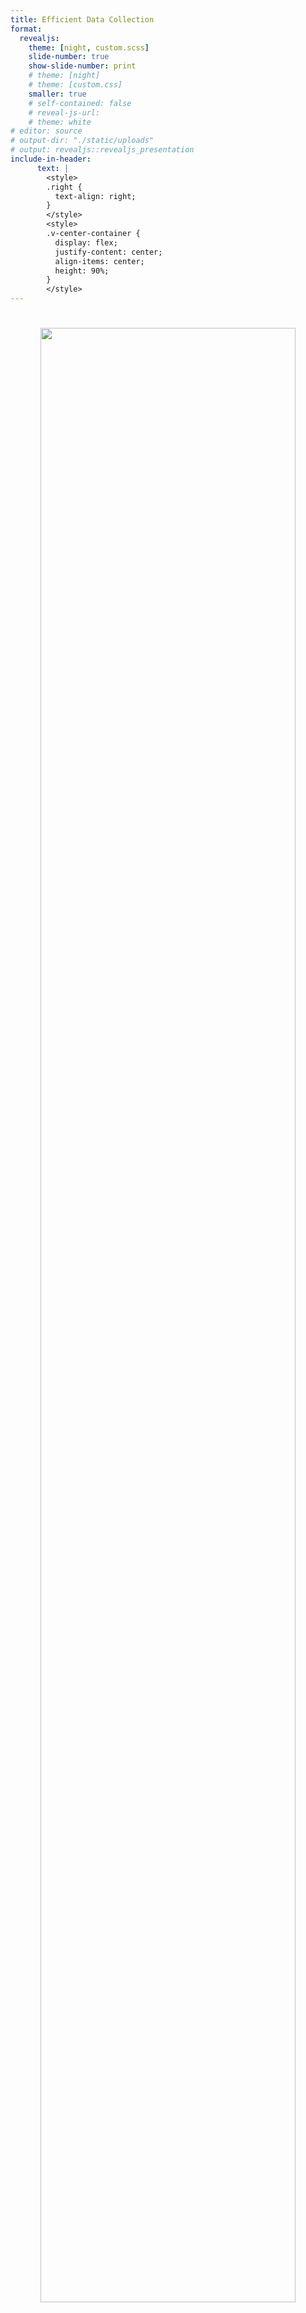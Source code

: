 ```yaml
---
title: Efficient Data Collection
format: 
  revealjs:
    theme: [night, custom.scss]
    slide-number: true
    show-slide-number: print
    # theme: [night]
    # theme: [custom.css]
    smaller: true 
    # self-contained: false
    # reveal-js-url: 
    # theme: white
# editor: source
# output-dir: "./static/uploads"
# output: revealjs::revealjs_presentation
include-in-header:
      text: |
        <style>
        .right {
          text-align: right;
        }
        </style>
        <style>
        .v-center-container {
          display: flex;
          justify-content: center;
          align-items: center;
          height: 90%;
        }
        </style>
---
```

#

<center><img src="/images/img1.png"  height="90%" width="90%"></center>

#
<h1 style="color:cornflowerblue">**Efficient**</h1>
<h1 style="color:darkblue">**Data**</h1>
<h1 style="color:darkblue">**Collection**</h1>

# 
<center><img src="/images/img2.png"  height="90%" width="90%"></center>


## How can we be more efficient?

<center><img src="/images/img3.png"  height="90%" width="90%"></center>

 
## How can we be more efficient?

<center><img src="/images/img4.png"  height="90%" width="90%"></center>

#
<h1 style="color:darkblue">**Why**</h1>
<h1 style="color:darkblue">**Does**</h1>
<h1 style="color:darkblue">**This**</h1>
<h1 style="color:cornflowerblue">**Matter?**</h1>


## 1-10-100 Rule

<section class="left">
<h3 style="color:darkblue">*The Cost of Quality: Data entry errors multiply costs exponentially based on stage at which identified & corrected*</h3>
</section>

<center><img src="/images/img5.png"  height="100%" width="100%"></center>

<section class="right">
<h3 style="color:darkblue">*Prevention costs less than correction, which costs less than failure.*</h3>
</section>






## Where can errors be introduced?
#### _Conduct a "Process Audit”_

::: {.v-center-container}
<img src="/images/img6.png"  height="70%" width="70%">
:::
#
#### Process Audit 1: “Population Genetics of Lizards in Longleaf Pine Savannas”

::: columns
::: {.column width="99%"}
<section class="left">
</h4>After collecting lizards in traps, animals are returned to the lab and euthanized. A piece of each animal’s liver is removed, weighed using a scale, and stored in a plastic tube filled with ethanol. The data are later entered into a spreadsheet for analysis.</h4>  
</section>
:::
::: {.column width="1%"}
:::
:::
<img src="/images/img7.png"  height="70%" width="70%">



#
#### Process Audit 2: “Diversity & Dynamics of Tropical Tree Communities”
::: columns
::: {.column width="99%"}
<section class="left">
</h4>Every tree in a 10-ha plot is marked with an ID number and identified to species. The diameter at breast height (DBH) of each tree is measured with a tape measure and the location is recorded with a GPS. The DBH, species, and location of each tree are recorded on datasheets; in the evening at the field station these data are entered in a spreadsheet on a laptop computer.</h4>  
</section>
:::
::: {.column width="1%"}
:::
:::

<img src="/images/img8.png"  height="90%" width="90%">

#
#### Process Audit 3. “Economic Costs and Benefits of Diversified Crop Production in Rural Tanzania”
::: columns
::: {.column width="99%"}
<section class="left">
</h4>Villagers were interviewed about their agricultural practices. In addition to answering questions (asked by researcher with assistance from translator), participants were asked to make a 'resource allocation map': a drawing of the proportion of their income allocated to food, education, farming supplies, etc.

Audio recordings of the interviews were translated and transcribed to MSWord documents by bilingual students from the university. The maps were brought back to university so researchers could compare each subject’s interview responses with the budget allocations they drew on the map. Data about each interview (e.g., subject, location, translator, researcher name) were also entered in a spreadsheet). </h4>  
</section>
:::
::: {.column width="1%"}
:::
:::
<img src="/images/img9.png"  height="60%" width="60%">  


# What were the results of your process audit?

# What can I do?
<h2 style="color:cornflowerblue">**1. Checklists**</h2>
<h2 style="color:cornflowerblue">**2. Automation**</h2>
<h2 style="color:cornflowerblue">**3. Asset Management**</h2>
<h2 style="color:cornflowerblue">**4. UX/UI**</h2>






## 1. Checklists

<center><img src="/images/img10.png"  height="100%" width="100%"></center>


# 
::: columns

::: {.column width="50%"}

<img src="/images/img11.png"  height="90%" width="90%">

:::
::: {.column width="50%"}
<img src="/images/img12.png"  height="90%" width="90%">
:::
:::


## 2. Automation

::: columns

::: {.column width="50%"}

<img src="/images/img13.png"  height="90%" width="90%">

:::
::: {.column width="50%"}
<img src="/images/img14.png"  height="90%" width="90%">
[https://ifttt.com](https://ifttt.com/){target="_blank"}
:::
:::


## 3. Asset Management

#### Save time and reduce errors by labeling items (e.g., vials, sheets, forms) and “fill out” forms in advance.
 
<img src="/images/img17.png"  height="90%" width="90%">

## 4. UX/UI

#### Save time and reduce errors by formatting forms to speed up data collection, minimize errors, and streamline data entry.


<img src="/images/img18.png"  height="60%" width="60%">

## 

::: {.incremental}

::: columns
::: {.column width="70%"}
<img src="/images/img19.png"  height="80%" width="80%">
:::
::: {.column width="30%"}
**1. Conduct a “Process Audit” of  these data collection forms**

**2. What would your UX be if you were filling out these forms?**

:::
:::
<img src="/images/img19.png"  height="80%" width="80%">
:::

## 
<img src="/images/img20.png"  height="90%" width="90%">

## 
<img src="/images/img21.png"  height="90%" width="90%">


## 
::: columns
::: {.column width="50%"}
- **Reduce Cognitive Overload (aka keep it simple). **
- **Write as little as possible**
:::
::: {.column width="50%"}
<img src="/images/img22.png"  height="90%" width="90%">
:::
:::

#
### Use labels & keep them short…

<img src="/images/img23.jpg"  height="90%" width="90%">

#
### Be careful with the location of input labels to avoid mistakes...

**Poor alignment leads to filling out forms incorrectly**

<img src="/images/img24.jpg"  height="90%" width="90%">

#
### …and pay attention to where you put the labels

::: {.incremental}

::: columns
::: {.column width="50%"}
<img src="/images/img25.png"  height="90%" width="90%">
:::
::: {.column width="50%"}
<img src="/images/img26.png"  height="90%" width="90%">
:::
:::

:::

#
### Use the appropriate input type and tag…

**Radio Button vs. Check Box**


<img src="/images/img27.png"  height="90%" width="90%">

#
### …and format them in helpful ways

- **Blanks vs. Fill-in Boxes (narrow, wide, height)**
- **Circling Options vs Check Boxes (distance between)** 
- **Likert scale options (vertical vs. horizontal, direction of impact, words vs. numbers)**
- **Options to constrain errors vs. Unknown Results**



<img src="/images/img28.png"  height="90%" width="90%">

#
### Forms should be one column…

**One-column forms are more comfortable to scan and conform better to mobile displays. Multiple columns can strain a user and cause them to skip fields accidentally.**
 
<img src="/images/img29.jpg"  height="90%" width="90%">

#
### …Except when multi-column makes sense 

**Fields that logically go together should be inline**
 
<img src="/images/img30.png"  height="60%" width="60%">


#
### Group related fields

**Filled out faster and reduces cognitive overload**

<img src="/images/img31.jpg"  height="60%" width="60%">


#
### AVOID ALL CAPS

**All caps make things hard and tiring to read**
 
<img src="/images/img32.jpg"  height="90%" width="90%">

#
### For online forms: Show all options if < 6 (unless space is limited)

**1) Reduces Cognitive Overload (Dropdown selector requires 2 clicks)**
	
<img src="/images/img33.jpg"  height="90%" width="90%">

#
### 

**2) Reduces Error (accidentally selecting incorrect option)**
 
<img src="/images/img34.png"  height="90%" width="90%">

#
**2) Reduces Error (accidentally selecting incorrect option)** 

::: columns
::: {.column width="40%"}
<img src="/images/img35.png"  height="100%" width="100%">
:::
::: {.column width="60%"}
<img src="/images/img36.png"  height="100%" width="100%">
:::
:::
 
#
### Number questions and responses
<img src="/images/img37.png"  height="90%" width="90%">

#
### Use Formatting to guide the data collectors
<img src="/images/img38.png"  height="70%" width="70%">

#
<h1 style="color:cornflowerblue">**Efficient**</h1>
<h1 style="color:darkblue">**Data**</h1>
<h1 style="color:darkblue">**Collection**</h1>
